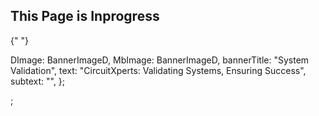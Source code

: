 <Banner banner={banner} />
<h2 className="h2 mt-3 mb-3 text-center"> This Page is Inprogress</h2>{" "}


  DImage: BannerImageD,
  MbImage: BannerImageD,
  bannerTitle: "System Validation",
  text: "CircuitXperts: Validating Systems, Ensuring Success",
  subtext: "",
};


;
